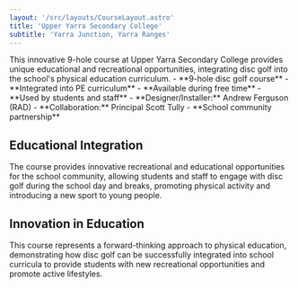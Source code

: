 ```yaml
---
layout: '/src/layouts/CourseLayout.astro'
title: 'Upper Yarra Secondary College'
subtitle: 'Yarra Junction, Yarra Ranges'
---
```



<CourseOverview quote="Educational and recreational opportunities for school community">
This innovative 9-hole course at Upper Yarra Secondary College provides unique educational and recreational opportunities, integrating disc golf into the school's physical education curriculum.
</CourseOverview>

<CourseDetails>
  <FeatureBox title="Course Features">
    - **9-hole disc golf course**
    - **Integrated into PE curriculum**
    - **Available during free time**
    - **Used by students and staff**
  </FeatureBox>

  <FeatureBox title="Development Team">
    - **Designer/Installer:** Andrew Ferguson (RAD)
    - **Collaboration:** Principal Scott Tully
    - **School community partnership**
  </FeatureBox>
</CourseDetails>

## Educational Integration

The course provides innovative recreational and educational opportunities for the school community, allowing students and staff to engage with disc golf during the school day and breaks, promoting physical activity and introducing a new sport to young people.

## Innovation in Education

This course represents a forward-thinking approach to physical education, demonstrating how disc golf can be successfully integrated into school curricula to provide students with new recreational opportunities and promote active lifestyles.